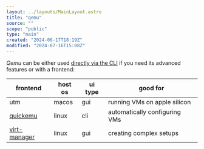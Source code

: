 ```yaml
---
layout: ../layouts/MainLayout.astro
title: "qemu"
source: ""
scope: "public"
type: "main"
created: "2024-06-17T18:19Z"
modified: "2024-07-16T15:08Z"
---
```


*Qemu* can be either used [directly via the CLI](qemu-cli) if you need its advanced features or with a frontend:

| frontend         | host os | ui type | good for                      |
| ---------------- | ------- | ------- | ----------------------------- |
| utm              | macos   | gui     | running VMs on apple silicon  |
| [quickemu](quickemu)     | linux   | cli     | automatically configuring VMs |
| [virt-manager](virt-manager) | linux   | gui     | creating complex setups       |